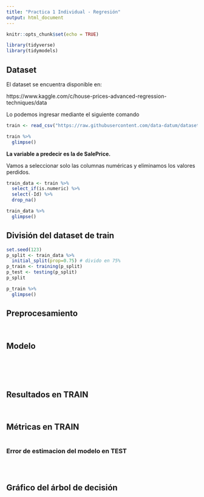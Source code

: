```yaml
---
title: "Practica 1 Individual - Regresión"
output: html_document
---
```


```r
knitr::opts_chunk$set(echo = TRUE)
```


```r
library(tidyverse)
library(tidymodels)
```



## Dataset


El dataset se encuentra disponible en: 

https://www.kaggle.com/c/house-prices-advanced-regression-techniques/data

Lo podemos ingresar mediante el siguiente comando

```r
train <- read_csv("https://raw.githubusercontent.com/data-datum/datasets/main/train_house.csv")
```


```r
train %>%
  glimpse()
```

**La variable a predecir es la de SalePrice.**


Vamos a seleccionar solo las columnas numéricas y eliminamos los valores perdidos. 

```r
train_data <- train %>%
  select_if(is.numeric) %>%
  select(-Id) %>%
  drop_na() 
```


```r
train_data %>%
  glimpse()
```


## División del dataset de train

```r
set.seed(123)
p_split <- train_data %>%
  initial_split(prop=0.75) # divido en 75%
p_train <- training(p_split)
p_test <- testing(p_split)
p_split
```


```r
p_train %>%
  glimpse()
```



## Preprocesamiento

```r

```


```r

```


## Modelo

```r

```



```r

```


```r

```


```r

```


```r

```

## Resultados en TRAIN

```r

```


```r

```

## Métricas en TRAIN 
```r

```

### Error de estimacion del modelo en TEST

```r

```


```r
```


```r
```



## Gráfico del árbol de decisión 
```r

```

```r

```



```r

```

